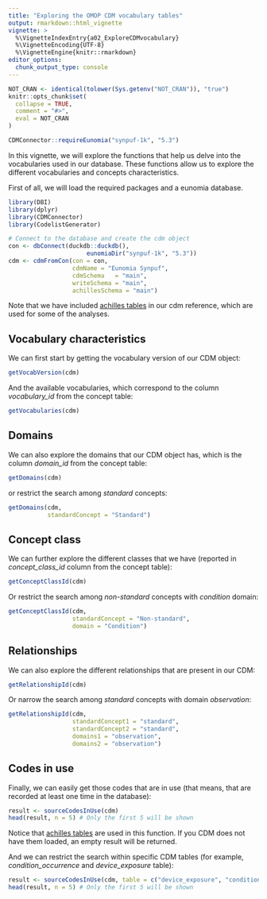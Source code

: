 ```yaml
---
title: "Exploring the OMOP CDM vocabulary tables"
output: rmarkdown::html_vignette
vignette: >
  %\VignetteIndexEntry{a02_ExploreCDMvocabulary}
  %\VignetteEncoding{UTF-8}
  %\VignetteEngine{knitr::rmarkdown}
editor_options: 
  chunk_output_type: console
---
```


```r
NOT_CRAN <- identical(tolower(Sys.getenv("NOT_CRAN")), "true")
knitr::opts_chunk$set(
  collapse = TRUE,
  comment = "#>",
  eval = NOT_CRAN
)
```
  
```r
CDMConnector::requireEunomia("synpuf-1k", "5.3")
```

In this vignette, we will explore the functions that help us delve into the vocabularies used in our database. These functions allow us to explore the different vocabularies and concepts characteristics.

First of all, we will load the required packages and a eunomia database.
```r
library(DBI)
library(dplyr)
library(CDMConnector)
library(CodelistGenerator)

# Connect to the database and create the cdm object
con <- dbConnect(duckdb::duckdb(), 
                      eunomiaDir("synpuf-1k", "5.3"))
cdm <- cdmFromCon(con = con, 
                  cdmName = "Eunomia Synpuf",
                  cdmSchema   = "main",
                  writeSchema = "main", 
                  achillesSchema = "main")
```

Note that we have included [achilles tables](https://github.com/OHDSI/Achilles) in our cdm reference, which are used for some of the analyses.

## Vocabulary characteristics

We can first start by getting the vocabulary version of our CDM object:
```r
getVocabVersion(cdm)
```

And the available vocabularies, which correspond to the column *vocabulary_id* from the concept table:
```r
getVocabularies(cdm)
```

## Domains

We can also explore the domains that our CDM object has, which is the column *domain_id* from the concept table:
```r
getDomains(cdm)
```

or restrict the search among *standard* concepts:
```r
getDomains(cdm, 
           standardConcept = "Standard")
```

## Concept class

We can further explore the different classes that we have (reported in *concept_class_id* column from the concept table):
```r
getConceptClassId(cdm)
```

Or restrict the search among *non-standard* concepts with *condition* domain:
```r
getConceptClassId(cdm, 
                  standardConcept = "Non-standard", 
                  domain = "Condition")
```

## Relationships

We can also explore the different relationships that are present in our CDM:
```r
getRelationshipId(cdm)
```

Or narrow the search among *standard* concepts with domain *observation*:
```r
getRelationshipId(cdm,
                  standardConcept1 = "standard",
                  standardConcept2 = "standard",
                  domains1 = "observation",
                  domains2 = "observation")
```

## Codes in use
Finally, we can easily get those codes that are in use (that means, that are recorded at least one time in the database):
```r
result <- sourceCodesInUse(cdm)
head(result, n = 5) # Only the first 5 will be shown
```
Notice that [achilles tables](https://github.com/OHDSI/Achilles) are used in this function. If you CDM does not have them loaded, an empty result will be returned.

And we can restrict the search within specific CDM tables (for example, *condition_occurrence*  and *device_exposure* table):
```r
result <- sourceCodesInUse(cdm, table = c("device_exposure", "condition_occurrence"))
head(result, n = 5) # Only the first 5 will be shown
```
